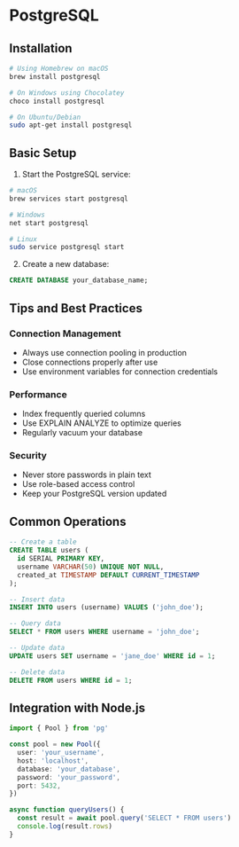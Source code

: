 # PostgreSQL

## Installation

```bash
# Using Homebrew on macOS
brew install postgresql

# On Windows using Chocolatey
choco install postgresql

# On Ubuntu/Debian
sudo apt-get install postgresql
```

## Basic Setup

1. Start the PostgreSQL service:
```bash
# macOS
brew services start postgresql

# Windows
net start postgresql

# Linux
sudo service postgresql start
```

2. Create a new database:
```sql
CREATE DATABASE your_database_name;
```

## Tips and Best Practices

### Connection Management
- Always use connection pooling in production
- Close connections properly after use
- Use environment variables for connection credentials

### Performance
- Index frequently queried columns
- Use EXPLAIN ANALYZE to optimize queries
- Regularly vacuum your database

### Security
- Never store passwords in plain text
- Use role-based access control
- Keep your PostgreSQL version updated

## Common Operations

```sql
-- Create a table
CREATE TABLE users (
  id SERIAL PRIMARY KEY,
  username VARCHAR(50) UNIQUE NOT NULL,
  created_at TIMESTAMP DEFAULT CURRENT_TIMESTAMP
);

-- Insert data
INSERT INTO users (username) VALUES ('john_doe');

-- Query data
SELECT * FROM users WHERE username = 'john_doe';

-- Update data
UPDATE users SET username = 'jane_doe' WHERE id = 1;

-- Delete data
DELETE FROM users WHERE id = 1;
```

## Integration with Node.js

```typescript
import { Pool } from 'pg'

const pool = new Pool({
  user: 'your_username',
  host: 'localhost',
  database: 'your_database',
  password: 'your_password',
  port: 5432,
})

async function queryUsers() {
  const result = await pool.query('SELECT * FROM users')
  console.log(result.rows)
}
```